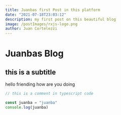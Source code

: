 ```yaml
---
title: Juanbas first Post in this platform
date: "2021-07-18T23:03:12"
description: my first post on this beautiful blog
image: /postImages/rxjs-logo.png
author: Juan Cortelezzi
---
```


# Juanbas Blog
## this is a subtitle

hello friending how are you doing

```typescript
// this is a comment in typescript code

const juanba = "juanba"
console.log(juanba)
```
